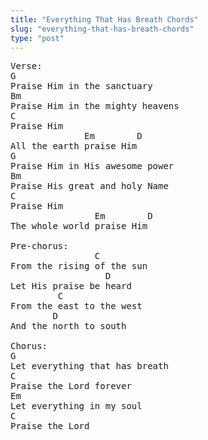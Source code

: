 ```yaml
---
title: "Everything That Has Breath Chords"
slug: "everything-that-has-breath-chords"
type: "post"
---
```


<pre>
Verse:
G            
Praise Him in the sanctuary
Bm 
Praise Him in the mighty heavens
C
Praise Him
              Em        D
All the earth praise Him
G            
Praise Him in His awesome power
Bm 
Praise His great and holy Name
C
Praise Him
                Em        D
The whole world praise Him

Pre-chorus:
                C
From the rising of the sun
                  D
Let His praise be heard
         C
From the east to the west
        D
And the north to south

Chorus:
G
Let everything that has breath
C
Praise the Lord forever
Em
Let everything in my soul
C
Praise the Lord
</pre>